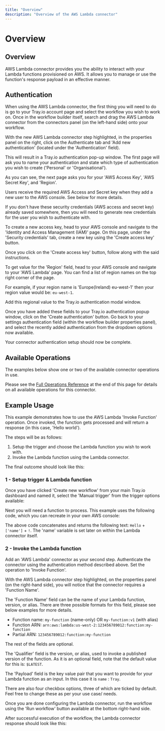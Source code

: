 ```yaml
---
title: "Overview"
description: "Overview of the AWS Lambda connector"
---
```


# Overview

## Overview

AWS Lambda connector provides you the ability to interact with your Lambda functions provisioned on AWS. It allows you to manage or use the function's response payload in an effective manner.

## Authentication

When using the AWS Lambda connector, the first thing you will need to do is go to your Tray.io account page and select the workflow you wish to work on. Once in the workflow builder itself, search and drag the AWS Lambda connector from the connectors panel (on the left-hand side) onto your workflow.

With the new AWS Lambda connector step highlighted, in the properties panel on the right, click on the Authenticate tab and 'Add new authentication' (located under the 'Authentication' field).

This will result in a Tray.io authentication pop-up window. The first page will ask you to name your authentication and state which type of authentication you wish to create ('Personal' or 'Organisational').

As you can see, the next page asks you for your 'AWS Access Key', 'AWS Secret Key', and 'Region'.

Users receive the required AWS Access and Secret key when they add a new user to the AWS console. See below for more details.

If you don't have these security credentials (AWS access and secret key) already saved somewhere, then you will need to generate new credentials for the user you wish to authenticate with.

To create a new access key, head to your AWS console and navigate to the 'Identity and Access Management (IAM)' page. On this page, under the 'Security credentials' tab, create a new key using the 'Create access key' button.

Once you click on the 'Create access key' button, follow along with the said instructions.

To get value for the 'Region' field, head to your AWS console and navigate to your 'AWS Lambda' page. You can find a list of region names on the top right corner of the page.

For example, if your region name is 'Europe(Ireland) eu-west-1' then your region value would be: `eu-west-1`.

Add this regional value to the Tray.io authentication modal window.

Once you have added these fields to your Tray.io authentication popup window, click on the 'Create authentication' button. Go back to your settings authentication field (within the workflow builder properties panel), and select the recently added authentication from the dropdown options now available.

Your connector authentication setup should now be complete.

## Available Operations

The examples below show one or two of the available connector operations in use.

Please see the [Full Operations Reference](#operationsFull) at the end of this page for details on all available operations for this connector.

## Example Usage

This example demonstrates how to use the AWS Lambda 'Invoke Function' operation. Once invoked, the function gets processed and will return a response (in this case, 'Hello world').

The steps will be as follows:

1. Setup the trigger and choose the Lambda function you wish to work with.
2. Invoke the Lambda function using the Lambda connector.

The final outcome should look like this:

### 1 - Setup trigger & Lambda function

Once you have clicked 'Create new workflow' from your main Tray.io dashboard and named it, select the 'Manual trigger' from the trigger options available:

Next you will need a function to process. This example uses the following code, which you can recreate in your own AWS console:

The above code concatenates and returns the following text: `Hello` + `['name']` + `!`. The 'name' variable is set later on within the Lambda connector itself.

### 2 - Invoke the Lambda function

Add an 'AWS Lambda' connector as your second step. Authenticate the connector using the authentication method described above. Set the operation to 'Invoke Function'.

With the AWS Lambda connector step highlighted, on the properties panel (on the right-hand side), you will notice that the connector requires a 'Function Name'.

The 'Function Name' field can be the name of your Lambda function, version, or alias. There are three possible formats for this field, please see below examples for more details.

- Function name: `my-function` (name-only) OR `my-function:v1` (with alias)
- Function ARN: `arn:aws:lambda:us-west-2:123456789012:function:my-function`
- Partial ARN: `123456789012:function:my-function`

The rest of the fields are optional.

The 'Qualifier' field is the version, or alias, used to invoke a published version of the function. As it is an optional field, note that the default value for this is: `$LATEST`.

The 'Payload' field is the key value pair that you want to provide for your Lambda function as an input. In this case it is `name` : `Tray`.

There are also four checkbox options, three of which are ticked by default. Feel free to change these as per your use case/ needs.

Once you are done configuring the Lambda connector, run the workflow using the 'Run workflow' button available at the bottom right-hand side.

After successful execution of the workflow, the Lambda connector response should look like this:
